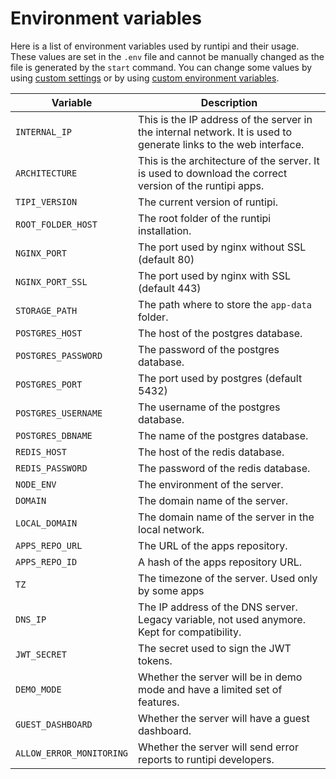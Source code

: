 # Environment variables

Here is a list of environment variables used by runtipi and their usage. These values are set in the `.env` file and cannot be manually changed as the file is generated by the `start` command.
You can change some values by using [custom settings](/docs/getting-started/custom-settings) or by using [custom environment variables](/docs/getting-started/custom-environment-variables).

| Variable | Description |
| -------- | ----------- |
| `INTERNAL_IP` | This is the IP address of the server in the internal network. It is used to generate links to the web interface. |
| `ARCHITECTURE` | This is the architecture of the server. It is used to download the correct version of the runtipi apps. |
| `TIPI_VERSION` | The current version of runtipi. |
| `ROOT_FOLDER_HOST` | The root folder of the runtipi installation. |
| `NGINX_PORT` | The port used by nginx without SSL (default 80) |
| `NGINX_PORT_SSL` | The port used by nginx with SSL (default 443) |
| `STORAGE_PATH` | The path where to store the `app-data` folder. |
| `POSTGRES_HOST` | The host of the postgres database. |
| `POSTGRES_PASSWORD` | The password of the postgres database. |
| `POSTGRES_PORT` | The port used by postgres (default 5432) |
| `POSTGRES_USERNAME` | The username of the postgres database. |
| `POSTGRES_DBNAME` | The name of the postgres database. |
| `REDIS_HOST` | The host of the redis database. |
| `REDIS_PASSWORD` | The password of the redis database. |
| `NODE_ENV` | The environment of the server. |
| `DOMAIN` | The domain name of the server. |
| `LOCAL_DOMAIN` | The domain name of the server in the local network. |
| `APPS_REPO_URL` | The URL of the apps repository. |
| `APPS_REPO_ID` | A hash of the apps repository URL. |
| `TZ` | The timezone of the server. Used only by some apps |
| `DNS_IP` | The IP address of the DNS server. Legacy variable, not used anymore. Kept for compatibility. |
| `JWT_SECRET` | The secret used to sign the JWT tokens. |
| `DEMO_MODE` | Whether the server will be in demo mode and have a limited set of features. |
| `GUEST_DASHBOARD` | Whether the server will have a guest dashboard. |
| `ALLOW_ERROR_MONITORING` | Whether the server will send error reports to runtipi developers. |

